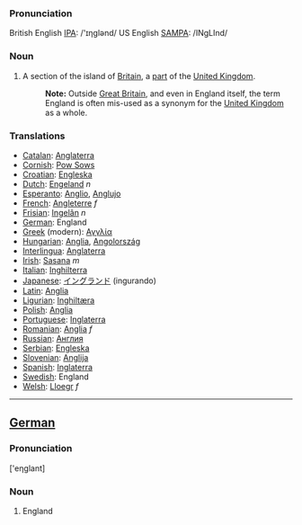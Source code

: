 ===Pronunciation===
British English [[w:IPA|IPA]]: /'ɪηglənd/
US English [[w:SAMPA|SAMPA]]: /INgLInd/
===Noun===
#A section of the island of [[Britain]], a [[part]] of the [[United Kingdom]]. 
#:'''Note:''' Outside [[Great Britain]], and even in England itself, the term England is often mis-used as a synonym for the [[United Kingdom]] as a whole.
===Translations===
*[[Catalan]]: [[Anglaterra]]
*[[Cornish]]: [[Pow Sows]]
*[[Croatian]]: [[Engleska]]
*[[Dutch]]: [[Engeland]] ''n''
*[[Esperanto]]: [[Anglio]], [[Anglujo]]
*[[French]]: [[Angleterre]] ''f''
*[[Frisian]]: [[Ingelân]] ''n''
*[[German]]: England
*[[Greek]] (modern): [[Αγγλία]]
*[[Hungarian]]: [[Anglia]], [[Angolország]]
*[[Interlingua]]: [[Anglaterra]]
*[[Irish]]: [[Sasana]] ''m''
*[[Italian]]: [[Inghilterra]]
*[[Japanese]]: [[イングランド]] (ingurando)
*[[Latin]]: [[Anglia]]
*[[Ligurian]]: [[Inghiltæra]]
*[[Polish]]: [[Anglia]]
*[[Portuguese]]: [[Inglaterra]]
*[[Romanian]]: [[Anglia]] ''f''
*[[Russian]]: [[Англия]]
*[[Serbian]]: [[Engleska]]
*[[Slovenian]]: [[Anglija]]
*[[Spanish]]: [[Inglaterra]]
*[[Swedish]]: England
*[[Welsh]]: [[Lloegr]] ''f''
----
==[[German]]==
===Pronunciation===
['eηglant]

===Noun===
#England